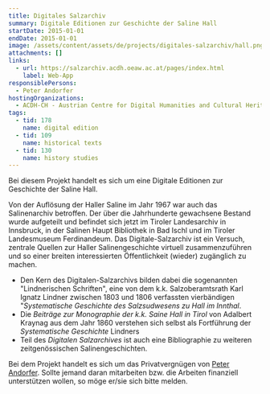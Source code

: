 ```yaml
---
title: Digitales Salzarchiv
summary: Digitale Editionen zur Geschichte der Saline Hall
startDate: 2015-01-01
endDate: 2015-01-01
image: /assets/content/assets/de/projects/digitales-salzarchiv/hall.png
attachments: []
links:
  - url: https://salzarchiv.acdh.oeaw.ac.at/pages/index.html
    label: Web-App
responsiblePersons:
  - Peter Andorfer
hostingOrganizations:
  - ACDH-CH - Austrian Centre for Digital Humanities and Cultural Heritage
tags:
  - tid: 178
    name: digital edition
  - tid: 109
    name: historical texts
  - tid: 130
    name: history studies
---
```

Bei diesem Projekt handelt es sich um eine Digitale Editionen zur Geschichte der Saline Hall.

Von der Auflösung der Haller Saline im Jahr 1967 war auch das Salinenarchiv betroffen. Der über die Jahrhunderte gewachsene Bestand wurde aufgeteilt und befindet sich jetzt im Tiroler Landesarchiv in Innsbruck, in der Salinen Haupt Bibliothek in Bad Ischl und im Tiroler Landesmuseum Ferdinandeum. Das Digitale-Salzarchiv ist ein Versuch, zentrale Quellen zur Haller Salinengeschichte virtuell zusammenzuführen und so einer breiten interessierten Öffentlichkeit (wieder) zugänglich zu machen.

*   Den Kern des Digitalen-Salzarchivs bilden dabei die sogenannten "Lindnerischen Schriften", eine von dem k.k. Salzoberamtsrath Karl Ignatz Lindner zwischen 1803 und 1806 verfassten vierbändigen "_Systematische Geschichte des Salzsudwesens zu Hall im Innthal_.
*   Die _Beiträge zur Monographie der k.k. Saine Hall in Tirol_ von Adalbert Kraynag aus dem Jahr 1860 verstehen sich selbst als Fortführung der _Systematische Geschichte_ Lindners
*   Teil des _Digitalen Salzarchives_ ist auch eine Bibliographie zu weiteren zeitgenössischen Salinengeschichten.

Bei dem Projekt handelt es sich um das Privatvergnügen von [Peter Andorfer](http://www.oeaw.ac.at/acdh/en/andorfer). Sollte jemand daran mitarbeiten bzw. die Arbeiten finanziell unterstützen wollen, so möge er/sie sich bitte melden.
